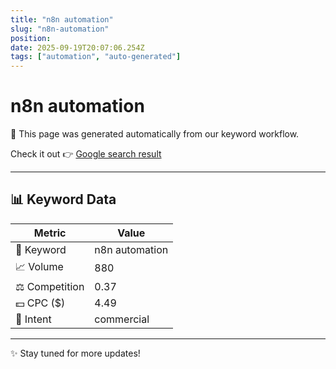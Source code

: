 ```yaml
---
title: "n8n automation"
slug: "n8n-automation"
position: 
date: 2025-09-19T20:07:06.254Z
tags: ["automation", "auto-generated"]
---
```



# n8n automation

<Alert>
  🚀 This page was generated automatically from our keyword workflow.
</Alert>

Check it out 👉 [Google search result]()

---

## 📊 Keyword Data

| Metric         | Value        |
|----------------|--------------|
| 🔑 Keyword     | n8n automation   |
| 📈 Volume      | 880 |
| ⚖️ Competition | 0.37 |
| 💵 CPC ($)     | 4.49 |
| 🎯 Intent      | commercial |

---

✨ Stay tuned for more updates!
